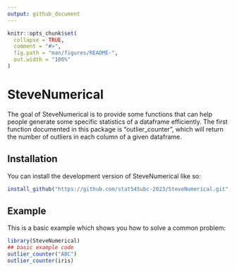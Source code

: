 ```yaml
---
output: github_document
---
```


<!-- README.md is generated from README.Rmd. Please edit that file -->

```r
knitr::opts_chunk$set(
  collapse = TRUE,
  comment = "#>",
  fig.path = "man/figures/README-",
  out.width = "100%"
)
```

# SteveNumerical

<!-- badges: start -->
<!-- badges: end -->

The goal of SteveNumerical is to provide some functions that can help people generate some specific statistics of a dataframe efficiently. The first function documented in this package is "outlier_counter", which will return the number of outliers in each column of a given dataframe.

## Installation

You can install the development version of SteveNumerical like so:

``` r
install_github("https://github.com/stat545ubc-2023/SteveNumerical.git", ref = "0.0.0.9000")
```

## Example

This is a basic example which shows you how to solve a common problem:

```r
library(SteveNumerical)
## basic example code
outlier_counter("ABC")
outlier_counter(iris)
```

